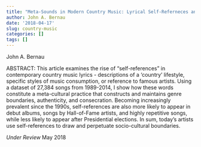 ```yaml
---
title: "Meta-Sounds in Modern Country Music: Lyrical Self-Referneces and Boundary Work 1989-2014"
author: John A. Bernau
date: '2018-04-17'
slug: country-music
categories: []
tags: []
---
```

John A. Bernau  
  
ABSTRACT: This article examines the rise of “self-references” in contemporary country music lyrics - descriptions of a ‘country’ lifestyle, specific styles of music consumption, or reference to famous artists. Using a dataset of 27,384 songs from 1989-2014, I show how these words constitute a meta-cultural practice that constructs and maintains genre boundaries, authenticity, and consecration. Becoming increasingly prevalent since the 1990s, self-references are also more likely to appear in debut albums, songs by Hall-of-Fame artists, and highly repetitive songs, while less likely to appear after Presidential elections. In sum, today’s artists use self-references to draw and perpetuate socio-cultural boundaries.  

*Under Review* May 2018
